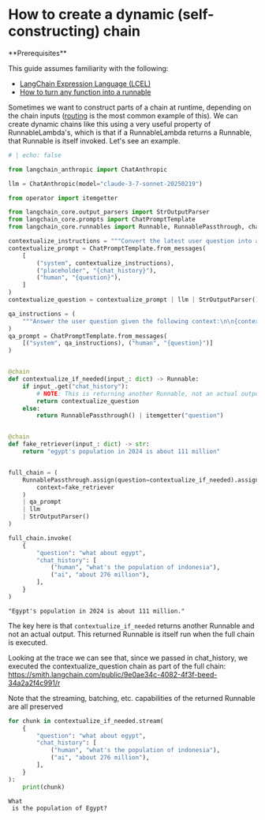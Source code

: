 # How to create a dynamic (self-constructing) chain

<Info>
**Prerequisites**


This guide assumes familiarity with the following:
- [LangChain Expression Language (LCEL)](/oss/python/concepts/lcel)
- [How to turn any function into a runnable](/oss/python/how-to/functions)

</Info>

Sometimes we want to construct parts of a chain at runtime, depending on the chain inputs ([routing](/oss/python/how-to/routing/) is the most common example of this). We can create dynamic chains like this using a very useful property of RunnableLambda's, which is that if a RunnableLambda returns a Runnable, that Runnable is itself invoked. Let's see an example.

<ChatModelTabs
  customVarName="llm"
/>



```python
# | echo: false

from langchain_anthropic import ChatAnthropic

llm = ChatAnthropic(model="claude-3-7-sonnet-20250219")
```


```python
from operator import itemgetter

from langchain_core.output_parsers import StrOutputParser
from langchain_core.prompts import ChatPromptTemplate
from langchain_core.runnables import Runnable, RunnablePassthrough, chain

contextualize_instructions = """Convert the latest user question into a standalone question given the chat history. Don't answer the question, return the question and nothing else (no descriptive text)."""
contextualize_prompt = ChatPromptTemplate.from_messages(
    [
        ("system", contextualize_instructions),
        ("placeholder", "{chat_history}"),
        ("human", "{question}"),
    ]
)
contextualize_question = contextualize_prompt | llm | StrOutputParser()

qa_instructions = (
    """Answer the user question given the following context:\n\n{context}."""
)
qa_prompt = ChatPromptTemplate.from_messages(
    [("system", qa_instructions), ("human", "{question}")]
)


@chain
def contextualize_if_needed(input_: dict) -> Runnable:
    if input_.get("chat_history"):
        # NOTE: This is returning another Runnable, not an actual output.
        return contextualize_question
    else:
        return RunnablePassthrough() | itemgetter("question")


@chain
def fake_retriever(input_: dict) -> str:
    return "egypt's population in 2024 is about 111 million"


full_chain = (
    RunnablePassthrough.assign(question=contextualize_if_needed).assign(
        context=fake_retriever
    )
    | qa_prompt
    | llm
    | StrOutputParser()
)

full_chain.invoke(
    {
        "question": "what about egypt",
        "chat_history": [
            ("human", "what's the population of indonesia"),
            ("ai", "about 276 million"),
        ],
    }
)
```



```output
"Egypt's population in 2024 is about 111 million."
```


The key here is that `contextualize_if_needed` returns another Runnable and not an actual output. This returned Runnable is itself run when the full chain is executed.

Looking at the trace we can see that, since we passed in chat_history, we executed the contextualize_question chain as part of the full chain: https://smith.langchain.com/public/9e0ae34c-4082-4f3f-beed-34a2a2f4c991/r

Note that the streaming, batching, etc. capabilities of the returned Runnable are all preserved


```python
for chunk in contextualize_if_needed.stream(
    {
        "question": "what about egypt",
        "chat_history": [
            ("human", "what's the population of indonesia"),
            ("ai", "about 276 million"),
        ],
    }
):
    print(chunk)
```
```output
What
 is the population of Egypt?
```
